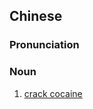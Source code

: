 {{also|霹雳可卡因}}
==Chinese==
{{zh-forms|s=霹雳可卡因|type=23}}

===Pronunciation===
{{zh-pron
|m=pīlì kěkǎyīn
|c=pik1 lik1 ho2 kaa1 jan1
|cat=n
}}

===Noun===
{{zh-noun}}

# [[crack cocaine]]